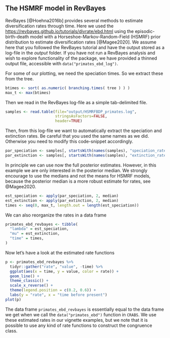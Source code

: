 ## The HSMRF model in RevBayes {#revbayes}

RevBayes [@Hoehna2016b] provides several methods to estimate diversification rates through time.
Here we used the [https://revbayes.github.io/tutorials/divrate/ebd.html](RevBayes tutorial) using the episodic-birth-death model with a Horseshoe-Markov-Random-Field (HSMRF) prior distribution to estimate diversification rates [@Magee2020].
We assume here that you followed the RevBayes tutorial and have the output stored as a log-file in the *output* folder.
If you have not run a RevBayes analysis and wish to explore functionality of the package, we have provided a thinned output file, accessible with `data("primates_ebd_log")`.

For some of our plotting, we need the speciation times.
So we extract these from the tree.
```r
btimes <- sort( as.numeric( branching.times( tree ) ) )
max_t <- max(btimes)
```

Then we read in the RevBayes log-file as a simple tab-delimited file.
```r
samples <- read.table(file="output/HSMRFBDP_primates.log",
                      stringsAsFactors=FALSE,
                      header=TRUE)
```
Then, from this log-file we want to automatically extract the speciation and extinction rates.
Be careful that you used the same names as we did.
Otherwise you need to modify this code-snippet accordingly.
```r
par_speciation <- samples[, startsWith(names(samples), "speciation_rate.")]
par_extinction <- samples[, startsWith(names(samples), "extinction_rate.")]
```
In principle we can use now the full posterior estimates.
However, in this example we are only interested in the posterior median.
We strongly encourage to use the medians and not the means for HSMRF models, because the posterior median is a more robust estimate for rates, see @Magee2020.
```r
est_speciation <- apply(par_speciation, 2, median)
est_extinction <- apply(par_extinction, 2, median)
times <- seq(0, max_t, length.out = length(est_speciation))
```
We can also reorganize the rates in a data frame
```r
primates_ebd_revbayes <- tibble(
  "lambda" = est_speciation,
  "mu" = est_extinction,
  "time" = times,
)
```
Now let's have a look at the estimated rate functions
```r
p <- primates_ebd_revbayes %>%
  tidyr::gather("rate", "value", -time) %>%
  ggplot(aes(x = time, y = value, color = rate)) +
  geom_line() +
  theme_classic() +
  scale_x_reverse() +
  theme(legend.position = c(0.2, 0.6)) +
  labs(y = "rate", x = "time before present")
plot(p)
```
The data frame `primates_ebd_revbayes` is essentially equal to the data frame we get when we call the `data("primates_ebd")` function in `CRABS`. We use these estimated rates in our vignette examples, but we note that it is possible to use any kind of rate functions to construct the congruence class.

